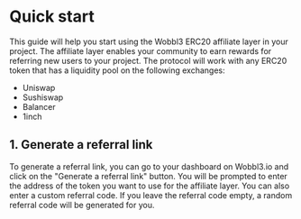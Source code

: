 # Quick start

This guide will help you start using the Wobbl3 ERC20 affiliate layer in your project. The affiliate layer enables your community to earn rewards for referring new users to your project. The protocol will work with any ERC20 token that has a liquidity pool on the following exchanges:

- Uniswap
- Sushiswap
- Balancer
- 1inch

## 1. Generate a referral link

To generate a referral link, you can go to your dashboard on Wobbl3.io and click on the "Generate a referral link" button. You will be prompted to enter the address of the token you want to use for the affiliate layer. You can also enter a custom referral code. If you leave the referral code empty, a random referral code will be generated for you.